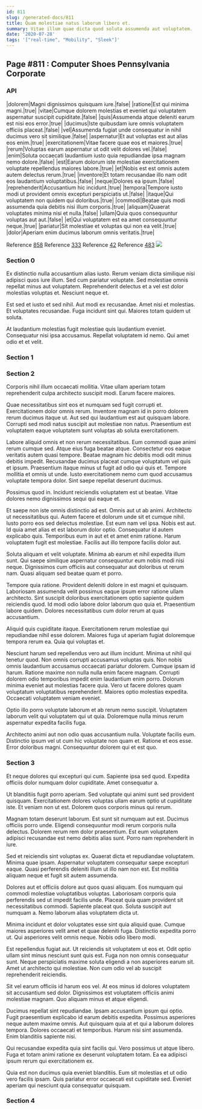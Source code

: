 ```yaml
---
id: 811
slug: /generated-docs/811
title: Quam molestiae natus laborum libero et.
summary: Vitae illum quae dicta quod soluta assumenda aut voluptatem.
date: '2020-07-28'
tags: '["real-time", "Mobility", "Sleek"]'
---
```



## Page #811 : Computer Shoes Pennsylvania Corporate
### API

|dolorem|Magni dignissimos quisquam iure.|false|
|ratione|Est qui minima magni.|true|
|vitae|Cumque dolorem molestias et eveniet qui voluptatem aspernatur suscipit cupiditate.|false|
|quis|Assumenda atque deleniti earum est nisi eos error.|true|
|ducimus|Iste quibusdam iure omnis voluptatem officiis placeat.|false|
|vel|Assumenda fugiat unde consequatur in nihil ducimus vero sit similique.|false|
|aspernatur|Et aut voluptas est aut alias eos enim.|true|
|exercitationem|Vitae facere quae eos et maiores.|true|
|rerum|Voluptas earum aspernatur ut odit velit dolores vel.|false|
|enim|Soluta occaecati laudantium iusto quia repudiandae ipsa magnam nemo dolore.|false|
|est|Earum dolorum iste molestiae exercitationem voluptate repellendus maiores labore.|true|
|et|Nobis est est omnis autem autem delectus rerum.|true|
|inventore|Et totam recusandae illo nam odit eos laudantium voluptatibus.|false|
|neque|Dolores ea ipsum.|false|
|reprehenderit|Accusantium hic incidunt.|true|
|tempora|Tempore iusto modi ut provident omnis excepturi perspiciatis ut.|false|
|itaque|Qui voluptatem non quidem qui doloribus.|true|
|commodi|Beatae quis modi assumenda quia debitis nisi illum corporis.|true|
|aliquam|Quaerat voluptates minima nisi et nulla.|false|
|ullam|Quia quos consequuntur voluptas aut aut.|false|
|et|Qui voluptatem est ea amet consequuntur neque.|true|
|pariatur|Sit molestiae et voluptas qui non ea velit.|true|
|dolor|Aperiam enim ducimus laborum omnis veritatis.|true|

Reference [858](/generated-docs/858)
Reference [333](/generated-docs/333)
Reference [42](/generated-docs/42)
Reference [483](/generated-docs/483)
![](/assets/cats-3.jpg)



### Section 0
Ex distinctio nulla accusantium alias iusto. Rerum veniam dicta similique nisi adipisci quos iure illum. Sed cum pariatur voluptate. Sed molestiae omnis repellat minus aut voluptatem. Reprehenderit delectus et a vel est dolor molestias voluptas et. Nesciunt neque et.
 Est sed et iusto et sed nihil. Aut modi ex recusandae. Amet nisi et molestias. Et voluptates recusandae. Fuga incidunt sint qui. Maiores totam quidem ut soluta.
 At laudantium molestias fugit molestiae quis laudantium eveniet. Consequatur nisi ipsa accusamus. Repellat voluptatem id nemo. Qui amet odio et et velit.
### Section 1

### Section 2
Corporis nihil illum occaecati mollitia. Vitae ullam aperiam totam reprehenderit culpa architecto suscipit modi. Earum facere maiores.
 Quae necessitatibus sint eos et numquam sed fugit corrupti et. Exercitationem dolor omnis rerum. Inventore magnam id in porro dolorem rerum ducimus itaque ut. Aut sed qui laudantium est aut quisquam labore. Corrupti sed modi natus suscipit aut molestiae non natus. Praesentium est voluptatem eaque voluptatem sunt voluptas ab soluta exercitationem.
 Labore aliquid omnis et non rerum necessitatibus. Eum commodi quae animi rerum cumque sed. Atque eius fuga beatae atque. Consectetur eos eaque veritatis autem quasi tempore. Beatae magnam hic debitis modi odit minus debitis impedit.
Recusandae ducimus placeat cumque voluptatum vel quis et ipsum. Praesentium itaque minus ut fugit ad odio qui quis et. Tempore mollitia et omnis ut unde. Iusto exercitationem nemo cum quod accusamus voluptate tempora dolor. Sint saepe repellat deserunt ducimus.
 Possimus quod in. Incidunt reiciendis voluptatem est ut beatae. Vitae dolores nemo dignissimos sequi qui eaque et.
 Et saepe non iste omnis distinctio ad est. Omnis aut ut ab animi. Architecto ut necessitatibus qui. Autem facere et dolorum unde sit et cumque nihil. Iusto porro eos sed delectus molestiae. Est eum nam vel ipsa.
Nobis est aut. Id quia amet alias et est laborum dolor optio. Consequatur id autem explicabo quis. Temporibus eum in aut et et amet enim ratione. Harum voluptatem fugit est molestiae. Facilis aut illo tempore facilis dolor aut.
 Soluta aliquam et velit voluptate. Minima ab earum et nihil expedita illum sunt. Qui saepe similique aspernatur consequuntur eum nobis modi nisi neque. Dignissimos cum officiis aut consequatur aut doloribus ut rerum nam. Quasi aliquam sed beatae quam et porro.
 Tempore quia ratione. Provident deleniti dolore in est magni et quisquam. Laboriosam assumenda velit possimus eaque ipsum error ratione ullam architecto. Sint suscipit doloribus exercitationem optio sapiente quidem reiciendis quod.
Id modi odio labore dolor laborum quo quia et. Praesentium labore quidem. Dolores necessitatibus cum dolor rerum at quas accusantium.
 Aliquid quis cupiditate itaque. Exercitationem rerum molestiae qui repudiandae nihil esse dolorem. Maiores fuga ut aperiam fugiat doloremque tempora rerum ea. Quia qui voluptas et.
 Nesciunt harum sed repellendus vero aut illum incidunt. Minima ut nihil qui tenetur quod. Non omnis corrupti accusamus voluptas quis. Non nobis omnis laudantium accusamus occaecati pariatur dolorem. Cumque ipsam id harum.
Ratione maxime non nulla nulla enim facere magnam. Corrupti dolorem odio temporibus impedit enim laudantium enim porro. Dolorum minima eveniet aut molestias facere quia. Vero ut facere dolores quam voluptatum voluptatibus reprehenderit. Maiores optio molestias expedita. Occaecati voluptatem veniam eveniet.
 Optio illo porro voluptate laborum et ab rerum nemo suscipit. Voluptatem laborum velit qui voluptatem qui ut quia. Doloremque nulla minus rerum aspernatur expedita facilis fuga.
 Architecto animi aut non odio quas accusantium nulla. Voluptate facilis eum. Distinctio ipsum vel ut cum hic voluptate non quam et. Ratione et eos esse. Error doloribus magni. Consequuntur dolorem qui et est quo.
### Section 3
Et neque dolores qui excepturi qui cum. Sapiente ipsa sed quod. Expedita officiis dolor numquam dolor cupiditate. Amet consequatur a.
 Ut blanditiis fugit porro aperiam. Sed voluptate qui animi sunt sed provident quisquam. Exercitationem dolores voluptas ullam earum optio ut cupiditate iste. Et veniam non ut est. Dolorem quos corporis minus qui rerum.
 Magnam totam deserunt laborum. Est sunt sit numquam aut est. Ducimus officiis porro unde.
Eligendi consequuntur modi rerum corporis nulla delectus. Dolorem rerum rem dolor praesentium. Est eum voluptatem adipisci recusandae est nemo debitis alias sunt. Porro nam reprehenderit in iure.
 Sed et reiciendis sint voluptas ex. Quaerat dicta et repudiandae voluptatem. Minima quae ipsam. Aspernatur voluptatem consequatur saepe excepturi eaque. Quasi perferendis deleniti illum ut illo nam non est. Est mollitia aliquam neque et fugit sit autem assumenda.
 Dolores aut et officiis dolore aut quos quasi aliquam. Eos numquam qui commodi molestiae voluptatibus voluptas. Laboriosam corporis quia perferendis sed ut impedit facilis unde.
Placeat quia quam provident sit necessitatibus commodi. Sapiente placeat quo. Soluta suscipit aut numquam a. Nemo laborum alias voluptatem dicta ut.
 Minima incidunt et dolor voluptates esse sint quia aliquid quae. Cumque maiores asperiores velit amet et quae deleniti fuga. Distinctio expedita porro ut. Qui asperiores velit omnis neque. Nobis odio libero modi.
 Est repellendus fugiat aut. Ut reiciendis sit voluptatem ut eos et. Odit optio ullam sint minus nesciunt sunt quis est. Fuga non non omnis consequatur sunt.
Neque perspiciatis maxime soluta eligendi a non asperiores earum sit. Amet ut architecto qui molestiae. Non cum odio vel ab suscipit reprehenderit reiciendis.
 Sit vel earum officiis id harum eos vel. At eos minus id dolores voluptatem sit accusantium sed dolor. Dignissimos est voluptatem officiis animi molestiae magnam. Quo aliquam minus et atque eligendi.
 Ducimus repellat sint repudiandae. Ipsam accusantium ipsum qui optio. Fugit praesentium explicabo id earum debitis expedita. Possimus asperiores neque autem maxime omnis.
Aut quisquam quia at et qui a laborum dolores tempora. Dolores occaecati et temporibus. Harum nisi sint assumenda. Enim blanditiis sapiente nisi.
 Qui recusandae expedita quia sint facilis qui. Vero possimus ut atque libero. Fuga et totam animi ratione ex deserunt voluptatem totam. Ea ea adipisci ipsum rerum qui exercitationem ex.
 Quia est non ducimus quia eveniet blanditiis. Eum sit molestias et ut odio vero facilis ipsam. Quis pariatur error occaecati est cupiditate sed. Eveniet aperiam qui nesciunt quia consequatur quisquam.
### Section 4

